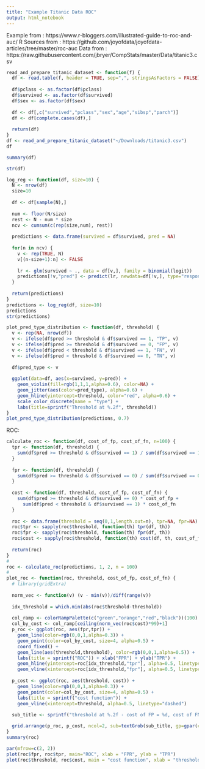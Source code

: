 ```yaml
---
title: "Example Titanic Data ROC"
output: html_notebook
---
```

Example from : https://www.r-bloggers.com/illustrated-guide-to-roc-and-auc/
R Sources from : https://github.com/joyofdata/joyofdata-articles/tree/master/roc-auc
Data from : https://raw.githubusercontent.com/jbryer/CompStats/master/Data/titanic3.csv

```r
read_and_prepare_titanic_dataset <- function(f) {
  df <- read.table(f, header = TRUE, sep=",", stringsAsFactors = FALSE)
  
  df$pclass <- as.factor(df$pclass)
  df$survived <- as.factor(df$survived)
  df$sex <- as.factor(df$sex)
  
  df <- df[,c("survived","pclass","sex","age","sibsp","parch")]
  df <- df[complete.cases(df),]
  
  return(df)
}
df <- read_and_prepare_titanic_dataset("~/Downloads/titanic3.csv")
df
```
```r
summary(df)
```
```r
str(df)
```
```r
log_reg <- function(df, size=10) {
  N <- nrow(df)
  size=10
  
  df <- df[sample(N),]
  
  num <- floor(N/size)
  rest <- N - num * size
  ncv <- cumsum(c(rep(size,num), rest))
  
  predictions <- data.frame(survived = df$survived, pred = NA)
  
  for(n in ncv) {
    v <- rep(TRUE, N)
    v[(n-size+1):n] <- FALSE
    
    lr <- glm(survived ~ ., data = df[v,], family = binomial(logit))
    predictions[!v,"pred"] <- predict(lr, newdata=df[!v,], type="response")
  }
  
  return(predictions)
}
predictions <- log_reg(df, size=10)
predictions
str(predictions)
```
```r
plot_pred_type_distribution <- function(df, threshold) {
  v <- rep(NA, nrow(df))
  v <- ifelse(df$pred >= threshold & df$survived == 1, "TP", v)
  v <- ifelse(df$pred >= threshold & df$survived == 0, "FP", v)
  v <- ifelse(df$pred < threshold & df$survived == 1, "FN", v)
  v <- ifelse(df$pred < threshold & df$survived == 0, "TN", v)
  
  df$pred_type <- v
  
  ggplot(data=df, aes(x=survived, y=pred)) + 
    geom_violin(fill=rgb(1,1,1,alpha=0.6), color=NA) + 
    geom_jitter(aes(color=pred_type), alpha=0.6) +
    geom_hline(yintercept=threshold, color="red", alpha=0.6) +
    scale_color_discrete(name = "type") +
    labs(title=sprintf("Threshold at %.2f", threshold))
}
plot_pred_type_distribution(predictions, 0.7)
```
ROC:
```r
calculate_roc <- function(df, cost_of_fp, cost_of_fn, n=100) {
  tpr <- function(df, threshold) {
    sum(df$pred >= threshold & df$survived == 1) / sum(df$survived == 1)
  }
  
  fpr <- function(df, threshold) {
    sum(df$pred >= threshold & df$survived == 0) / sum(df$survived == 0)
  }
  
  cost <- function(df, threshold, cost_of_fp, cost_of_fn) {
    sum(df$pred >= threshold & df$survived == 0) * cost_of_fp + 
      sum(df$pred < threshold & df$survived == 1) * cost_of_fn
  }
  
  roc <- data.frame(threshold = seq(0,1,length.out=n), tpr=NA, fpr=NA)
  roc$tpr <- sapply(roc$threshold, function(th) tpr(df, th))
  roc$fpr <- sapply(roc$threshold, function(th) fpr(df, th))
  roc$cost <- sapply(roc$threshold, function(th) cost(df, th, cost_of_fp, cost_of_fn))
  
  return(roc)
}
#
roc <- calculate_roc(predictions, 1, 2, n = 100)
#
plot_roc <- function(roc, threshold, cost_of_fp, cost_of_fn) {
  # library(gridExtra)
  
  norm_vec <- function(v) (v - min(v))/diff(range(v))
  
  idx_threshold = which.min(abs(roc$threshold-threshold))
  
  col_ramp <- colorRampPalette(c("green","orange","red","black"))(100)
  col_by_cost <- col_ramp[ceiling(norm_vec(roc$cost)*99)+1]
  p_roc <- ggplot(roc, aes(fpr,tpr)) + 
    geom_line(color=rgb(0,0,1,alpha=0.3)) +
    geom_point(color=col_by_cost, size=4, alpha=0.5) +
    coord_fixed() +
    geom_line(aes(threshold,threshold), color=rgb(0,0,1,alpha=0.5)) +
    labs(title = sprintf("ROC")) + xlab("FPR") + ylab("TPR") +
    geom_hline(yintercept=roc[idx_threshold,"tpr"], alpha=0.5, linetype="dashed") +
    geom_vline(xintercept=roc[idx_threshold,"fpr"], alpha=0.5, linetype="dashed")
  
  p_cost <- ggplot(roc, aes(threshold, cost)) +
    geom_line(color=rgb(0,0,1,alpha=0.3)) +
    geom_point(color=col_by_cost, size=4, alpha=0.5) +
    labs(title = sprintf("cost function")) +
    geom_vline(xintercept=threshold, alpha=0.5, linetype="dashed")
  
  sub_title <- sprintf("threshold at %.2f - cost of FP = %d, cost of FN = %d", threshold, cost_of_fp, cost_of_fn)

  grid.arrange(p_roc, p_cost, ncol=2, sub=textGrob(sub_title, gp=gpar(cex=1), just="bottom"))
}
summary(roc)
```
```r
par(mfrow=c(2, 2))
plot(roc$fpr, roc$tpr, main="ROC", xlab = "FPR", ylab = "TPR")
plot(roc$threshold, roc$cost, main = "cost function", xlab = "threshold", ylab = "cost")
```